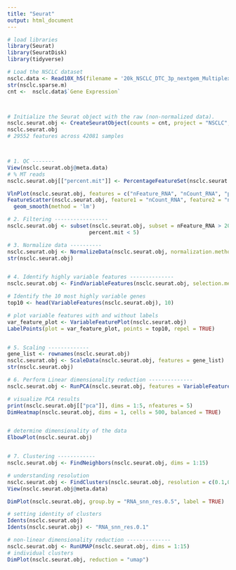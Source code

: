 ```yaml
---
title: "Seurat"
output: html_document
---
```


```r
# load libraries
library(Seurat)
library(SeuratDisk)
library(tidyverse)
```

```r
# Load the NSCLC dataset
nsclc.data <- Read10X_h5(filename = '20k_NSCLC_DTC_3p_nextgem_Multiplex_count_raw_feature_bc_matrix.h5')
str(nsclc.sparse.m)
cnt <-  nsclc.data$`Gene Expression`



# Initialize the Seurat object with the raw (non-normalized data).
nsclc.seurat.obj <- CreateSeuratObject(counts = cnt, project = "NSCLC", min.cells = 3, min.features = 200)
nsclc.seurat.obj
# 29552 features across 42081 samples



# 1. QC -------
View(nsclc.seurat.obj@meta.data)
# % MT reads
nsclc.seurat.obj[["percent.mit"]] <- PercentageFeatureSet(nsclc.seurat.obj, pattern = "^MT-")

VlnPlot(nsclc.seurat.obj, features = c("nFeature_RNA", "nCount_RNA", "percent.mit"), ncol = 3)
FeatureScatter(nsclc.seurat.obj, feature1 = "nCount_RNA", feature2 = "nFeature_RNA") +
  geom_smooth(method = 'lm')

# 2. Filtering -----------------
nsclc.seurat.obj <- subset(nsclc.seurat.obj, subset = nFeature_RNA > 200 & nFeature_RNA < 2500 & 
                          percent.mit < 5)

# 3. Normalize data ----------
nsclc.seurat.obj <- NormalizeData(nsclc.seurat.obj, normalization.method = "LogNormalize", scale.factor = 10000)
str(nsclc.seurat.obj)


# 4. Identify highly variable features --------------
nsclc.seurat.obj <- FindVariableFeatures(nsclc.seurat.obj, selection.method = "vst", nfeatures = 2000)

# Identify the 10 most highly variable genes
top10 <- head(VariableFeatures(nsclc.seurat.obj), 10)

# plot variable features with and without labels
var_feature_plot <- VariableFeaturePlot(nsclc.seurat.obj)
LabelPoints(plot = var_feature_plot, points = top10, repel = TRUE)


# 5. Scaling -------------
gene_list <- rownames(nsclc.seurat.obj)
nsclc.seurat.obj <- ScaleData(nsclc.seurat.obj, features = gene_list)
str(nsclc.seurat.obj)

# 6. Perform Linear dimensionality reduction --------------
nsclc.seurat.obj <- RunPCA(nsclc.seurat.obj, features = VariableFeatures(object = nsclc.seurat.obj))

# visualize PCA results
print(nsclc.seurat.obj[["pca"]], dims = 1:5, nfeatures = 5)
DimHeatmap(nsclc.seurat.obj, dims = 1, cells = 500, balanced = TRUE)


# determine dimensionality of the data
ElbowPlot(nsclc.seurat.obj)


# 7. Clustering ------------
nsclc.seurat.obj <- FindNeighbors(nsclc.seurat.obj, dims = 1:15)

# understanding resolution
nsclc.seurat.obj <- FindClusters(nsclc.seurat.obj, resolution = c(0.1,0.3, 0.5, 0.7, 1))
View(nsclc.seurat.obj@meta.data)

DimPlot(nsclc.seurat.obj, group.by = "RNA_snn_res.0.5", label = TRUE)

# setting identity of clusters
Idents(nsclc.seurat.obj)
Idents(nsclc.seurat.obj) <- "RNA_snn_res.0.1"

# non-linear dimensionality reduction --------------
nsclc.seurat.obj <- RunUMAP(nsclc.seurat.obj, dims = 1:15)
# individual clusters
DimPlot(nsclc.seurat.obj, reduction = "umap")
```

